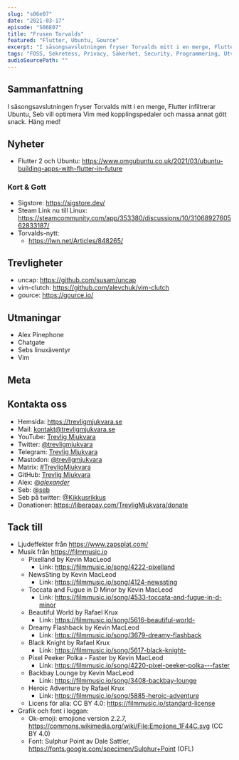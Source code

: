 ```yaml
---
slug: "s06e07"
date: "2021-03-17"
episode: "S06E07"
title: "Frusen Torvalds"
featured: "Flutter, Ubuntu, Gource"
excerpt: "I säsongsavslutningen fryser Torvalds mitt i en merge, Flutter infiltrerar Ubuntu, Seb vill optimera Vim med kopplingspedaler och massa annat gött snack. Häng med!"
tags: "FOSS, Sekretess, Privacy, Säkerhet, Security, Programmering, Utveckling, Mjukvara, PinePhone, Technology, Linux, Open Source "
audioSourcePath: ""
---
```


## Sammanfattning

I säsongsavslutningen fryser Torvalds mitt i en merge, Flutter infiltrerar Ubuntu, Seb vill optimera Vim med kopplingspedaler och massa annat gött snack. Häng med!

## Nyheter

- Flutter 2 och Ubuntu: https://www.omgubuntu.co.uk/2021/03/ubuntu-building-apps-with-flutter-in-future

### Kort & Gott

- Sigstore: https://sigstore.dev/
- Steam Link nu till Linux: https://steamcommunity.com/app/353380/discussions/10/3106892760562833187/
- Torvalds-nytt:
  - https://lwn.net/Articles/848265/

## Trevligheter

- uncap: https://github.com/susam/uncap
- vim-clutch: https://github.com/alevchuk/vim-clutch
- gource: https://gource.io/

## Utmaningar

- Alex Pinephone
- Chatgate
- Sebs linuxäventyr
- Vim

## Meta

## Kontakta oss

- Hemsida: https://trevligmjukvara.se
- Mail: kontakt@trevligmjukvara.se
- YouTube: [Trevlig Mjukvara](https://www.youtube.com/channel/UCRVmpkj-XM6UhUCjGiL3hhQ)
- Twitter: [@trevligmjukvara](https://twitter.com/trevligmjukvara)
- Telegram: [Trevlig Mjukvara](https://t.me/trevligmjukvara)
- Mastodon: [@trevligmjukvara](https://mastodon.linuxkompis.se/@trevligmjukvara)
- Matrix: [#TrevligMjukvara](https://matrix.to/#/%23TrevligMjukvara:matrix.org)
- GitHub: [Trevlig Mjukvara](https://github.com/trevligmjukvara)
- Alex: [@_alexander_](https://mastodon.online/@_alexander_)
- Seb: [@seb](https://social.gelotte.dev/@seb)
- Seb på twitter: [@Kikkusrikkus](https://twitter.com/Kikkusrikkus)
- Donationer: https://liberapay.com/TrevligMjukvara/donate

## Tack till

- Ljudeffekter från https://www.zapsplat.com/
- Musik från https://filmmusic.io
  - Pixelland by Kevin MacLeod
    - Link: https://filmmusic.io/song/4222-pixelland
  - NewsSting by Kevin MacLeod
    - Link: https://filmmusic.io/song/4124-newssting
  - Toccata and Fugue in D Minor by Kevin MacLeod
    - Link: https://filmmusic.io/song/4533-toccata-and-fugue-in-d-minor
  - Beautiful World by Rafael Krux
    - Link: https://filmmusic.io/song/5616-beautiful-world-
  - Dreamy Flashback by Kevin MacLeod
    - Link: https://filmmusic.io/song/3679-dreamy-flashback
  - Black Knight by Rafael Krux
    - Link: https://filmmusic.io/song/5617-black-knight-
  - Pixel Peeker Polka - Faster by Kevin MacLeod
    - Link: https://filmmusic.io/song/4220-pixel-peeker-polka---faster
  - Backbay Lounge by Kevin MacLeod
    - Link: https://filmmusic.io/song/3408-backbay-lounge
  - Heroic Adventure by Rafael Krux
    - Link: https://filmmusic.io/song/5885-heroic-adventure
  - Licens för alla: CC BY 4.0: https://filmmusic.io/standard-license
- Grafik och font i loggan:
  - Ok-emoji: emojione version 2.2.7, https://commons.wikimedia.org/wiki/File:Emojione_1F44C.svg (CC BY 4.0)
  - Font: Sulphur Point av Dale Sattler, https://fonts.google.com/specimen/Sulphur+Point (OFL)
